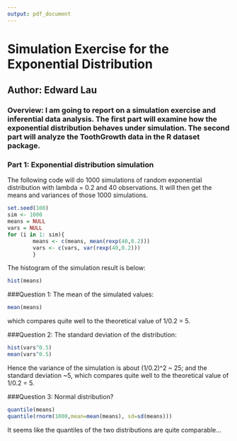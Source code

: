 ```yaml
---
output: pdf_document
---
```

# Simulation Exercise for the Exponential Distribution
## Author: Edward Lau

### Overview: I am going to report on a simulation exercise and inferential data analysis. The first part will examine how the exponential distribution behaves under simulation. The second part will analyze the ToothGrowth data in the R dataset package.

### Part 1: Exponential distribution simulation

The following code will do 1000 simulations of random exponential distribution with lambda = 0.2 and 40 observations. It will then get the means and variances of those 1000 simulations.
```r
set.seed(100)
sim <- 1000
means = NULL
vars = NULL
for (i in 1: sim){
        means <- c(means, mean(rexp(40,0.2)))
        vars <- c(vars, var(rexp(40,0.2)))
        }
```

The histogram of the simulation result is below:
```r
hist(means)
```

###Question 1: The mean of the simulated values:
```r
mean(means)
```
which compares quite well to the theoretical value of 1/0.2 = 5.

###Question 2: The standard deviation of the distribution:
```r
hist(vars^0.5)
mean(vars^0.5)
```
Hence the variance of the simulation is about (1/0.2)^2 ~ 25; and the standard deviation ~5, which compares quite well to the theoretical value of 1/0.2 = 5.

###Question 3: Normal distribution?
```r
quantile(means)
quantile(rnorm(1000,mean=mean(means), sd=sd(means)))
```
It seems like the quantiles of the two distributions are quite comparable...
